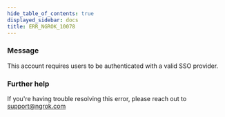 ```yaml
---
hide_table_of_contents: true
displayed_sidebar: docs
title: ERR_NGROK_10078
---
```


### Message

This account requires users to be authenticated with a valid SSO provider.

<ErrorDetails />

### Further help

If you're having trouble resolving this error, please reach out to [support@ngrok.com](mailto:support@ngrok.com?subject=Help%20with%20ERR_NGROK_10078)
